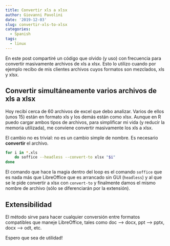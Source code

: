 ```yaml
---
title: Convertir xls a xlsx
author: Giovanni Pavolini
date: '2019-12-03'
slug: convertir-xls-to-xlsx
categories:
  - Spanish
tags:
  - linux
---
```


En este post compartiré un código que olvido (y uso) con frecuencia para convertir masivamente archivos de xls a xlsx. Esto lo utilizo cuando por ejemplo recibo de mis clientes archivos cuyos formatos son mezclados, xls y xlsx.

## Convertir simultáneamente varios archivos de xls a xlsx

Hoy recibí cerca de 60 archivos de excel que debo analizar. Varios de ellos (unos 15) están en formato xls y los demás están como xlsx. Aunque en R puedo cargar ambos tipos de archivos, para simplificar mi vida (y reducir la memoria utilizada), me conviene convertir masivamente los xls a xlsx.

El cambio no es trivial: no es un cambio simple de nombre. Es necesario **convertir** el archivo.

```bash
for i in *.xls
    do soffice --headless --convert-to xlsx "$i" 
done
```

El comando que hace la magia dentro del loop es el comando `soffice` que es nada más que LibreOffice que es arrancado sin GUI (`headless`) y al que se le pide convertir a xlsx con ```convert-to``` y finalmente damos el mismo nombre de archivo (sólo se diferenciarán por la extensión).

## Extensibilidad

El método sirve para hacer cualquier conversión entre formatos compatibles que maneje LibreOffice, tales como doc --> docx, ppt --> pptx, docx --> odt, etc.

Espero que sea de utilidad!